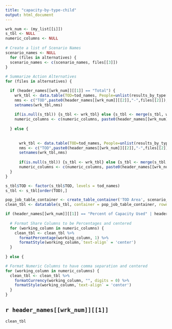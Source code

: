 ```yaml
---
title: "capacity-by-type-child"
output: html_document
---
```


```r
wrk_num <- (my_list[[i]])
s_tbl <- NULL
numeric_columns <- NULL
  
# Create a list of Scenario Names
scenario_names <- NULL
  for (files in alternatives) {
  scenario_names <- c(scenario_names, files[[3]])
}
  
# Summarize Action Alternatives
for (files in alternatives) {

  if (header_names[[wrk_num]][[1]] == "Total") {
    wrk_tbl <- data.table(TOD=tod_names, People=unlist(results_by_type[[paste0(files[[2]],"_",analysis_years[[2]],"_",header_names[[wrk_num]][[2]])]]),Jobs=unlist(results_by_type[[paste0(files[[2]],"_",analysis_years[[2]],"_",header_names[[wrk_num]][[3]])]]))
    nms <- c("TOD",paste0(header_names[[wrk_num]][[2]],"-",files[[2]]),paste0(header_names[[wrk_num]][[3]],"-",files[[2]]))
    setnames(wrk_tbl,nms)
  
    if(is.null(s_tbl)) {s_tbl <- wrk_tbl} else {s_tbl <- merge(s_tbl, wrk_tbl, by = "TOD")}
    numeric_columns <- c(numeric_columns, paste0(header_names[[wrk_num]][[2]],"-",files[[2]]),paste0(header_names[[wrk_num]][[3]],"-",files[[2]]))
    
  } else {
  
  
      wrk_tbl <- data.table(TOD=tod_names, People=unlist(results_by_type[[paste0(files[[2]],"_",header_names[[wrk_num]][[2]])]]),Jobs=unlist(results_by_type[[paste0(files[[2]],"_",header_names[[wrk_num]][[3]])]]))
      nms <- c("TOD",paste0(header_names[[wrk_num]][[2]],"-",files[[2]]),paste0(header_names[[wrk_num]][[3]],"-",files[[2]]))
      setnames(wrk_tbl,nms)
  
      if(is.null(s_tbl)) {s_tbl <- wrk_tbl} else {s_tbl <- merge(s_tbl, wrk_tbl, by = "TOD")}
      numeric_columns <- c(numeric_columns, paste0(header_names[[wrk_num]][[2]],"-",files[[2]]),paste0(header_names[[wrk_num]][[3]],"-",files[[2]]))
  }
}  

s_tbl$TOD <- factor(s_tbl$TOD, levels = tod_names)
s_tbl <- s_tbl[order(TOD),]

pop_job_table_container <- create_table_container('TOD Area', scenario_names, c('People','Jobs'))
clean_tbl <- datatable(s_tbl, container = pop_job_table_container, rownames = FALSE, options = list(pageLength = 15))

if (header_names[[wrk_num]][[1]] == "Percent of Capacity Used" | header_names[[wrk_num]][[1]] == "Share of Growth") {
  
  # Format Share Columns to be Percentages and centered
  for (working_column in numeric_columns) {
    clean_tbl <- clean_tbl %>% 
      formatPercentage(working_column, 1) %>%
      formatStyle(working_column,`text-align` = 'center')
  }
  
} else {

# Format Numeric Columns to have comma separation and centered
for (working_column in numeric_columns) {
  clean_tbl <- clean_tbl %>% 
    formatCurrency(working_column, "", digits = 0) %>%
    formatStyle(working_column,`text-align` = 'center')
  }
}
```

## `r header_names[[wrk_num]][[1]]`

```r
clean_tbl
```